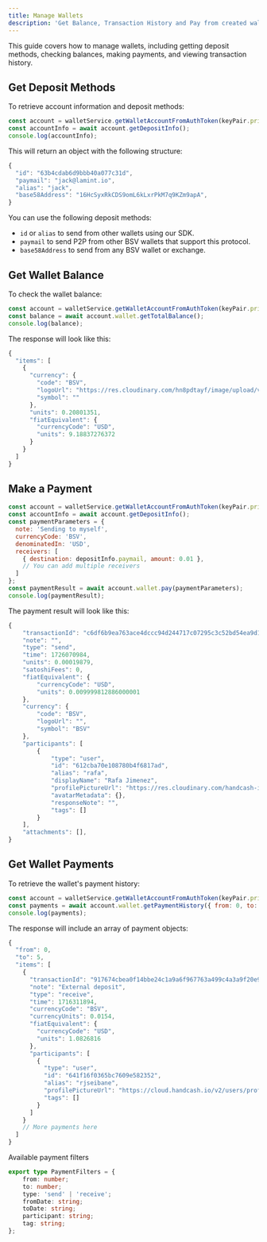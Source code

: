 ```yaml
---
title: Manage Wallets
description: 'Get Balance, Transaction History and Pay from created wallets'
---
```


This guide covers how to manage wallets, including getting deposit methods, checking balances, making payments, and viewing transaction history.

## Get Deposit Methods

To retrieve account information and deposit methods:

```javascript
const account = walletService.getWalletAccountFromAuthToken(keyPair.privateKey);
const accountInfo = await account.getDepositInfo();
console.log(accountInfo);
```

This will return an object with the following structure:

```javascript
{
  "id": "63b4cdab6d9bbb40a077c31d",
  "paymail": "jack@lamint.io",
  "alias": "jack",
  "base58Address": "16HcSyxRkCDS9omL6kLxrPkM7q9KZm9apA",
}
```

You can use the following deposit methods:
- `id` or `alias` to send from other wallets using our SDK.
- `paymail` to send P2P from other BSV wallets that support this protocol.
- `base58Address` to send from any BSV wallet or exchange.

## Get Wallet Balance

To check the wallet balance:

```javascript
const account = walletService.getWalletAccountFromAuthToken(keyPair.privateKey);
const balance = await account.wallet.getTotalBalance();
console.log(balance);
```

The response will look like this:

```javascript
{
  "items": [
    {
      "currency": {
        "code": "BSV",
        "logoUrl": "https://res.cloudinary.com/hn8pdtayf/image/upload/v1721318886/54b1047685c48c267bc7b8183af42954.jpg",
        "symbol": ""
      },
      "units": 0.20801351,
      "fiatEquivalent": {
        "currencyCode": "USD",
        "units": 9.18837276372
      }
    }
  ]
}
```

## Make a Payment


```javascript
const account = walletService.getWalletAccountFromAuthToken(keyPair.privateKey);
const accountInfo = await account.getDepositInfo();
const paymentParameters = {
  note: 'Sending to myself',
  currencyCode: 'BSV',
  denominatedIn: 'USD',
  receivers: [
    { destination: depositInfo.paymail, amount: 0.01 },
    // You can add multiple receivers
  ]
};
const paymentResult = await account.wallet.pay(paymentParameters);
console.log(paymentResult);
```

The payment result will look like this:

```javascript
{
    "transactionId": "c6df6b9ea763ace4dccc94d244717c07295c3c52bd54ea9d1a66e21eede852b5",
    "note": "",
    "type": "send",
    "time": 1726070984,
    "units": 0.00019879,
    "satoshiFees": 0,
    "fiatEquivalent": {
        "currencyCode": "USD",
        "units": 0.009999812886000001
    },
    "currency": {
        "code": "BSV",
        "logoUrl": "",
        "symbol": "BSV"
    },
    "participants": [
        {
            "type": "user",
            "id": "612cba70e108780b4f6817ad",
            "alias": "rafa",
            "displayName": "Rafa Jimenez",
            "profilePictureUrl": "https://res.cloudinary.com/handcash-iae/image/upload/v1712916589/ccfdc5631f145c1ceb4a305754812d3f.jpg",
            "avatarMetadata": {},
            "responseNote": "",
            "tags": []
        }
    ],
    "attachments": [],
}
```

## Get Wallet Payments

To retrieve the wallet's payment history:

```javascript
const account = walletService.getWalletAccountFromAuthToken(keyPair.privateKey);
const payments = await account.wallet.getPaymentHistory({ from: 0, to: 5 });
console.log(payments);
```

The response will include an array of payment objects:

```javascript
{
  "from": 0,
  "to": 5,
  "items": [
    {
      "transactionId": "917674cbea0f14bbe24c1a9a6f967763a499c4a3a9f20e9bbc1bad8a152a5357",
      "note": "External deposit",
      "type": "receive",
      "time": 1716311894,
      "currencyCode": "BSV",
      "currencyUnits": 0.0154,
      "fiatEquivalent": {
        "currencyCode": "USD",
        "units": 1.0826816
      },
      "participants": [
        {
          "type": "user",
          "id": "641f16f0365bc7609e582352",
          "alias": "rjseibane",
          "profilePictureUrl": "https://cloud.handcash.io/v2/users/profilePicture/rjseibane",
          "tags": []
        }
      ]
    }
    // More payments here
  ]
}
```

Available payment filters 

```typescript 
export type PaymentFilters = {
	from: number;
	to: number;
	type: 'send' | 'receive';
	fromDate: string;
	toDate: string;
	participant: string;
	tag: string;
};
```

